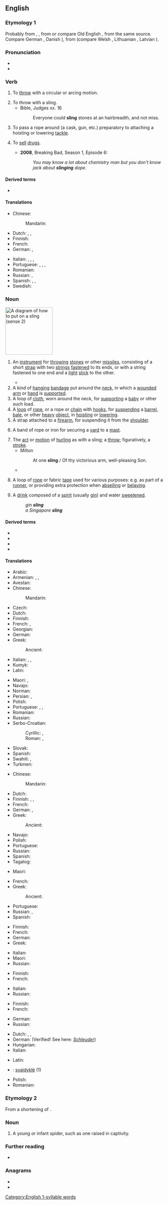 ==English==

===Etymology 1===
Probably from {{etyl|non|en}} {{m|non|slyngja}}, {{m|non|slyngva||to hurl}}, from {{etyl|gem-pro|en}} {{m|gem-pro|*slingwaną||to worm, twist}} or compare Old English {{m|ang|slingan||to wind, twist}}, from the same source. Compare German {{m|de|schlingen||to swing, wind, twist}}, Danish {{m|da|slynge}}), from {{etyl|ine-pro|en}} {{m|ine-pro|*slenk||to turn, twist}} (compare Welsh {{m|cy|llyngyr||worms, maggots}}, Lithuanian {{m|lt|sliñkti||to crawl like a snake}}, Latvian {{m|lv|slìkt||to sink}}).

===Pronunciation===
* {{IPA|/ˈslɪŋ/|lang=en}}
* {{rhymes|ɪŋ|lang=en}}

===Verb===
{{en-verb|slings|slinging|slung|past2=slang|slung}}

# To [[throw]] with a circular or arcing motion.
#: {{rfquotek|Addison}}
# To throw with a sling.
#* Bible, Judges xx. 16
#*: Everyone could '''sling''' stones at an hairbreadth, and not miss.
# {{lb|en|nautical}} To pass a rope around (a cask, gun, etc.) preparatory to attaching a hoisting or lowering [[tackle]].
# {{lb|en|slang}} To [[sell]] [[drugs]].
#* '''2008''', Breaking Bad, Season 1, Episode 6:
#*: ''You may know a lot about chemistry man but you don't know jack about '''slinging''' dope''.

====Derived terms====
* {{l|en|undersling}}

====Translations====
{{trans-top|to throw}}
* Chinese:
*: Mandarin: {{t+|cmn|投掷|sc=Hani}}
* Dutch: {{t+|nl|slingeren}}, {{t+|nl|werpen}}, {{t+|nl|ophangen}}
* Finnish: {{t+|fi|lingota}}
* French: {{t+|fr|lancer}}
* German: {{t+|de|schleudern}}, {{t+|de|schmeißen}}
{{trans-mid}}
* Italian: {{t+|it|lanciare}}, {{t+|it|scagliare}}, {{t+|it|buttare}}, {{t+|it|gettare}}
* Portuguese: {{t+|pt|atirar}}, {{t+|pt|jogar}}, {{t+|pt|arremessar}}, {{t+|pt|arrojar}}
* Romanian: {{t|ro|a trage cu praștia}}
* Russian: {{t+|ru|броса́ть}}, {{t+|ru|швыря́ть}}
* Spanish: {{t+|es|tirar}}, {{t+|es|lanzar}}, {{t+|es|arrojar}}
* Swedish: {{t+|sv|slunga}}
{{trans-bottom}}

===Noun===
[[Image:Echarpe_droite.png|thumb|right|150px|A diagram of how to put on a sling (sense 2)]]
{{en-noun}}

# {{lb|en|weapon}} An [[instrument]] for [[throw]]ing [[stone]]s or other [[missile]]s, consisting of a short [[strap]] with two [[string]]s [[fasten]]ed to its ends, or with a string fastened to one end and a [[light]] [[stick]] to the other.
#* {{quote-book|year=1786|author=Francis Grose|title=A Treatise on Ancient Armour and Weapons|page=43
|passage=The '''Sling''' is also a weapon of great antiquity, formerly in high estimation among the ancients.}}
# A kind of [[hang]]ing [[bandage]] put around the [[neck]], in which a [[wound]]ed [[arm]] or [[hand]] is [[support]]ed.
# A loop of [[cloth]], worn around the neck, for [[support]]ing a [[baby]] or other such load.
# A [[loop]] of [[rope]], or a rope or [[chain]] with [[hook]]s, for [[suspend]]ing a [[barrel]], [[bale]], or other [[heavy]] [[object]], in [[hoist]]ing or [[lower]]ing.
# A strap attached to a [[firearm]], for suspending it from the [[shoulder]].
# {{lb|en|nautical|chiefly|in the plural}} A band of rope or iron for securing a [[yard]] to a [[mast]].
# The [[act]] or [[motion]] of [[hurl]]ing as with a sling; a [[throw]]; figuratively, a [[stroke]].
#* Milton
#*: At one '''sling''' / Of thy victorious arm, well-pleasing Son.
#* {{quote-book|year=1600|author=William Shakespeare|title=Hamlet'', Act III, Scene I, line 55<!--Not a book; a template such as the nonexistent quote-play would be more suitable.-->
|passage=''To be, or not to be, that is the question: Whether 'tis nobler in the mind to suffer The '''slings''' and arrows of outrageous fortune, Or to take arms against a sea of troubles, And by opposing, end them.''}}
# {{lb|en|climbing}} A loop of [[rope]] or fabric [[tape]] used for various purposes: e.g. as part of a [[runner]], or providing extra protection when [[abseil]]ing or [[belay]]ing.
# A [[drink]] composed of a [[spirit]] (usually [[gin]]) and water [[sweeten]]ed.<!--German schlingen=swallow; in existing ety-->
#: ''gin '''sling'''''
#: ''a Singapore '''sling'''''

====Derived terms====
* {{l|en|ass in a sling}}
* {{l|en|slingshot}}
* {{l|en|slingstone}}
* {{l|en|staff sling}}

====Translations====
{{trans-top|instrument for throwing}}
* Arabic: {{t|ar|مِقْلَاع}}
* Armenian: {{t+|hy|պարս}}, {{t+|hy|պարսատիկ}}, {{t+|hy|պարսետ}}
* Avestan: {{t|ae|𐬟𐬭𐬀𐬛𐬀𐬑𐬴𐬀𐬥𐬁}}
* Chinese:
*: Mandarin: {{t-needed|cmn}}
* Czech: {{t+|cs|prak|m}}
* Dutch: {{t+|nl|slinger}}
* Finnish: {{t+|fi|linko}}
* French: {{t+|fr|fronde|f}}, {{t+|fr|bricole|f}}
* Georgian: {{t|ka|შურდული}}
* German: {{t+|de|Schleuder|f}}
* Greek: {{t+|el|σφεντόνα|f}}
*: Ancient: {{t|grc|σφενδόνη|f}}
* Italian: {{t|it|frombola|f}}, {{t+|it|fionda|f}}, {{t+|it|catapulta|f}}
* Kumyk: {{t|kum|сарпан|tr=sarpan}}
* Latin: {{t|la|funda|f}}
{{trans-mid}}
* Maori: {{t|mi|kōtaha}}, {{t|mi|pukoro}}
* Navajo: {{t|nv|bee aditłʼį́į́h}}
* Norman: {{t|nrf|êlîngue|f}}
* Persian: {{t|fa|قلاب‌سنگ|tr=qollâb-sang|sc=fa-Arab}}, {{t+|fa|فلاخن|tr=falâxan|sc=fa-Arab}}
* Polish: {{t+|pl|proca|f}}
* Portuguese: {{t+|pt|funda|f}}, {{t|pt|fundíbulo|m}}, {{t+|pt|estilingue}}
* Romanian: {{t+|ro|praștie|f}}
* Russian: {{t+|ru|праща́|f}}
* Serbo-Croatian:
*: Cyrillic: {{t|sh|праћка|f}}, {{t|sh|праћа|f}}
*: Roman: {{t+|sh|praćka|f}}, {{t+|sh|praća|f}}
* Slovak: {{t|sk|prak|m}}
* Spanish: {{t+|es|honda|f}}
* Swahili: {{t|sw|kombeo}}, {{t|sw|teo}}
* Turkmen: {{t|tk|sapan}}
{{trans-bottom}}

{{trans-top|bandage}}
* Chinese:
*: Mandarin: {{t+|cmn|绷带|sc=Hani}}
* Dutch: {{t+|nl|verband}}
* Finnish: {{t|fi|kannatinside}}, {{t|fi|kolmioliina}}, {{t+|fi|mitella}}
* French: {{t+|fr|écharpe|f}}
* German: {{t|de|Armschlinge|f}}, {{t|de|Armschlaufe|f}}
* Greek:
*: Ancient: {{t|grc|σφενδόνη|f}}
{{trans-mid}}
* Navajo: {{t|nv|gaan bee naaljidí}}
* Polish: {{t+|pl|temblak|m}}
* Portuguese: {{t+|pt|tipoia|f}}
* Russian: {{t+|ru|пе́ревязь|f}}
* Spanish: {{t|es|cabestrillo|m}}
* Tagalog: {{t|tl|salumbaba|sc=Hani}}
{{trans-bottom}}

{{trans-top|a loop of cloth or a strap around the neck to carry a load}}
* Maori: {{t|mi|kawerapa}}
{{trans-mid}}
{{trans-bottom}}

{{trans-top|rope or chain arrangement}}
* French: {{t+|fr|élingue|f}}
* Greek:
*: Ancient: {{t|grc|σφενδόνη|f}}
{{trans-mid}}
* Portuguese: {{t|pt|estropo|m}}
* Russian: {{t+|ru|кана́т|m}}, {{t+|ru|строп|m}}
* Spanish: {{t|es|eslinga|f}}
{{trans-bottom}}

{{trans-top|strap attached to a firearm}}
* Finnish: {{t|fi|kantohihna}}
* French: {{t+|fr|bandoulière|f}}
* German: {{t|de|Schulterriemen|m}}
* Greek: {{t+|el|αορτήρας|m}}
{{trans-mid}}
* Italian: {{t+|it|tracolla|f}}
* Maori: {{t|mi|taueki}}
* Russian: {{t+|ru|реме́нь|m}}
{{trans-bottom}}

{{trans-top|rope or iron securing a yard to a mast}}
* Finnish: {{t|fi|rakkirengas}}
* French: {{t+|fr|hauban}}
{{trans-mid}}
* Italian: {{t|it|imbracatura|f}}
* Russian: {{t+|ru|строп|m}}
{{trans-bottom}}

{{trans-top|the act of hurling as with a sling}}
* Finnish: {{t+|fi|linkous}}
* French: {{t+|fr|jet|m}}
{{trans-mid}}
* German: {{t+|de|Schleudern|n}}
* Russian: {{t+|ru|бросо́к|m}}
{{trans-bottom}}

{{checktrans-top}}
* Dutch: {{t-check|nl|slinger}}, {{t-check|nl|zwaai}}, {{t-check|nl|draagband}}
* German: {{t-check|de|Schleuder|f}} (Verified! See here: [http://www.duden.de/rechtschreibung/Schleuder ''Schleuder''])
* Hungarian: {{t-check|hu|parittya}}
* Italian: {{t-check|it|fionda}}
{{trans-mid}}
* Latin: {{t-check|la|funda}}
* {{ttbc|lt}}: [[svaidyklė]] {{g|f}} (1)
* Polish: {{t-check|pl|proca}}
* Romanian: {{t-check|ro|praștie}}
{{trans-bottom}}

===Etymology 2===

From a shortening of {{spiderling}}.

===Noun===

#A young or infant spider, such as one raised in captivity.

===Further reading===
* {{projectlink|1911|Sling}}

===Anagrams===
* {{l|en|ILGNs}}
* {{l|en|lings}}

[[Category:English 1-syllable words]]